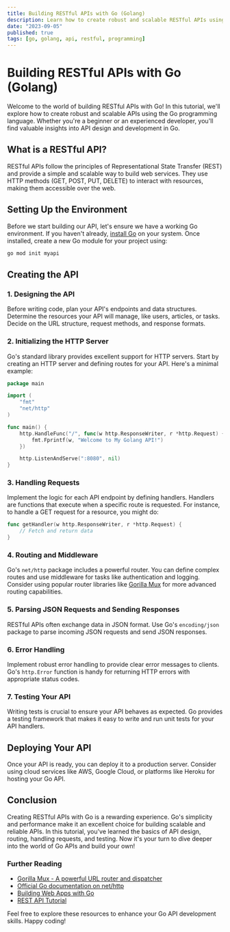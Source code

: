 ```yaml
---
title: Building RESTful APIs with Go (Golang)
description: Learn how to create robust and scalable RESTful APIs using the Go programming language. Explore the fundamentals of API design, routing, handling requests, and more.
date: "2023-09-05"
published: true
tags: [go, golang, api, restful, programming]
---
```


# Building RESTful APIs with Go (Golang)

Welcome to the world of building RESTful APIs with Go! In this tutorial, we'll explore how to create robust and scalable APIs using the Go programming language. Whether you're a beginner or an experienced developer, you'll find valuable insights into API design and development in Go.

## What is a RESTful API?

RESTful APIs follow the principles of Representational State Transfer (REST) and provide a simple and scalable way to build web services. They use HTTP methods (GET, POST, PUT, DELETE) to interact with resources, making them accessible over the web.

## Setting Up the Environment

Before we start building our API, let's ensure we have a working Go environment. If you haven't already, [install Go](https://golang.org/doc/install) on your system. Once installed, create a new Go module for your project using:

```bash
go mod init myapi
```

## Creating the API

### 1. Designing the API

Before writing code, plan your API's endpoints and data structures. Determine the resources your API will manage, like users, articles, or tasks. Decide on the URL structure, request methods, and response formats.

### 2. Initializing the HTTP Server

Go's standard library provides excellent support for HTTP servers. Start by creating an HTTP server and defining routes for your API. Here's a minimal example:

```go
package main

import (
    "fmt"
    "net/http"
)

func main() {
    http.HandleFunc("/", func(w http.ResponseWriter, r *http.Request) {
        fmt.Fprintf(w, "Welcome to My Golang API!")
    })

    http.ListenAndServe(":8080", nil)
}
```

### 3. Handling Requests

Implement the logic for each API endpoint by defining handlers. Handlers are functions that execute when a specific route is requested. For instance, to handle a GET request for a resource, you might do:

```go
func getHandler(w http.ResponseWriter, r *http.Request) {
    // Fetch and return data
}
```

### 4. Routing and Middleware

Go's `net/http` package includes a powerful router. You can define complex routes and use middleware for tasks like authentication and logging. Consider using popular router libraries like [Gorilla Mux](https://github.com/gorilla/mux) for more advanced routing capabilities.

### 5. Parsing JSON Requests and Sending Responses

RESTful APIs often exchange data in JSON format. Use Go's `encoding/json` package to parse incoming JSON requests and send JSON responses.

### 6. Error Handling

Implement robust error handling to provide clear error messages to clients. Go's `http.Error` function is handy for returning HTTP errors with appropriate status codes.

### 7. Testing Your API

Writing tests is crucial to ensure your API behaves as expected. Go provides a testing framework that makes it easy to write and run unit tests for your API handlers.

## Deploying Your API

Once your API is ready, you can deploy it to a production server. Consider using cloud services like AWS, Google Cloud, or platforms like Heroku for hosting your Go API.

## Conclusion

Creating RESTful APIs with Go is a rewarding experience. Go's simplicity and performance make it an excellent choice for building scalable and reliable APIs. In this tutorial, you've learned the basics of API design, routing, handling requests, and testing. Now it's your turn to dive deeper into the world of Go APIs and build your own!

### Further Reading

- [Gorilla Mux - A powerful URL router and dispatcher](https://github.com/gorilla/mux)
- [Official Go documentation on net/http](https://pkg.go.dev/net/http)
- [Building Web Apps with Go](https://golang.org/doc/articles/wiki/)
- [REST API Tutorial](https://restfulapi.net/)

Feel free to explore these resources to enhance your Go API development skills. Happy coding!
